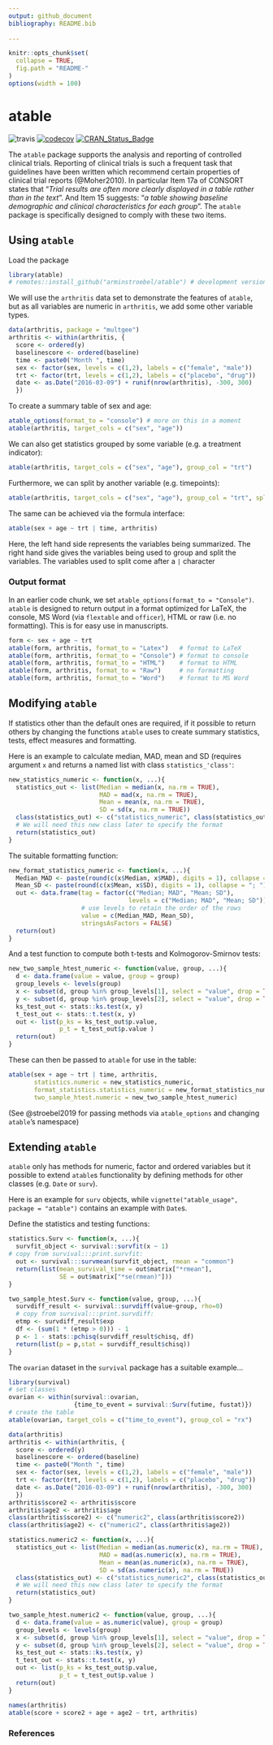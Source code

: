 ```yaml
---
output: github_document
bibliography: README.bib
  
---
```


<!-- README.md is generated from README.Rmd. Please edit that file -->

```r
knitr::opts_chunk$set(
  collapse = TRUE,
  fig.path = "README-"
)
options(width = 100)

```

# atable
![travis](https://travis-ci.com/aghaynes/atable.svg?branch=master) [![codecov](https://codecov.io/github/aghaynes/atable/branch/master/graphs/badge.svg)](https://codecov.io/github/aghaynes/atable)
[![CRAN_Status_Badge](http://www.r-pkg.org/badges/version/atable)](https://cran.r-project.org/package=atable)


The `atable` package supports the analysis and reporting of controlled clinical trials.
Reporting of clinical trials is such a frequent task that guidelines have been written which recommend certain properties of clinical trial reports (@Moher2010). In particular Item 17a of CONSORT states that "*Trial results are often more clearly displayed in a table rather than in the text*". And Item 15 suggests: "*a table showing baseline demographic and clinical characteristics for each group*". The `atable` package is specifically designed to comply with these two items.


## Using `atable` 

Load the package 
```r
library(atable)
# remotes::install_github("arminstroebel/atable") # development version
```


We will use the `arthritis` data set to demonstrate the features of `atable`, but as all variables are numeric in `arthritis`, we add some other variable types.
```r
data(arthritis, package = "multgee")
arthritis <- within(arthritis, {
  score <- ordered(y)
  baselinescore <- ordered(baseline)
  time <- paste0("Month ", time)
  sex <- factor(sex, levels = c(1,2), labels = c("female", "male"))
  trt <- factor(trt, levels = c(1,2), labels = c("placebo", "drug"))
  date <- as.Date("2016-03-09") + runif(nrow(arthritis), -300, 300)
  })
```


To create a summary table of sex and age:
```r
atable_options(format_to = "console") # more on this in a moment
atable(arthritis, target_cols = c("sex", "age"))
```

We can also get statistics grouped by some variable (e.g. a treatment indicator):
```r
atable(arthritis, target_cols = c("sex", "age"), group_col = "trt")
```

Furthermore, we can split by another variable (e.g. timepoints):
```r
atable(arthritis, target_cols = c("sex", "age"), group_col = "trt", split_cols = "time")

```


The same can be achieved via the formula interface:
```r
atable(sex + age ~ trt | time, arthritis)
```
Here, the left hand side represents the variables being summarized. The right hand side gives the variables being used to group and split the variables. The variables used to split come after a `|` character


### Output format
In an earlier code chunk, we set `atable_options(format_to = "Console")`. `atable` is designed to return output in a format optimized for LaTeX, the console, MS Word (via `flextable` and `officer`), HTML or raw (i.e. no formatting). This is for easy use in manuscripts. 

```r
form <- sex + age ~ trt
atable(form, arthritis, format_to = "Latex")   # format to LaTeX
atable(form, arthritis, format_to = "Console") # format to console
atable(form, arthritis, format_to = "HTML")    # format to HTML
atable(form, arthritis, format_to = "Raw")     # no formatting
atable(form, arthritis, format_to = "Word")    # format to MS Word
```


## Modifying `atable`
If statistics other than the default ones are required, if it possible to return others by changing the functions `atable` uses to create summary statistics, tests, effect measures and formatting.

Here is an example to calculate median, MAD, mean and SD (requires argument `x` and returns a named list with class `statistics_'class'`:
```r
new_statistics_numeric <- function(x, ...){
  statistics_out <- list(Median = median(x, na.rm = TRUE), 
                         MAD = mad(x, na.rm = TRUE),
                         Mean = mean(x, na.rm = TRUE),
                         SD = sd(x, na.rm = TRUE))
  class(statistics_out) <- c("statistics_numeric", class(statistics_out))
  # We will need this new class later to specify the format
  return(statistics_out)
}
```

The suitable formatting function:
```r
new_format_statistics_numeric <- function(x, ...){
  Median_MAD <- paste(round(c(x$Median, x$MAD), digits = 1), collapse = "; ")
  Mean_SD <- paste(round(c(x$Mean, x$SD), digits = 1), collapse = "; ")
  out <- data.frame(tag = factor(c("Median; MAD", "Mean; SD"), 
                                 levels = c("Median; MAD", "Mean; SD")),
                    # use levels to retain the order of the rows 
                    value = c(Median_MAD, Mean_SD),
                    stringsAsFactors = FALSE)
  return(out)
}
```

And a test function to compute both t-tests and Kolmogorov-Smirnov tests:
```r
new_two_sample_htest_numeric <- function(value, group, ...){
  d <- data.frame(value = value, group = group)
  group_levels <- levels(group)
  x <- subset(d, group %in% group_levels[1], select = "value", drop = TRUE)
  y <- subset(d, group %in% group_levels[2], select = "value", drop = TRUE)
  ks_test_out <- stats::ks.test(x, y)
  t_test_out <- stats::t.test(x, y)
  out <- list(p_ks = ks_test_out$p.value,
              p_t = t_test_out$p.value )
  return(out)
}
```

These can then be passed to `atable` for use in the table:
```r
atable(sex + age ~ trt | time, arthritis,
       statistics.numeric = new_statistics_numeric,
       format_statistics.statistics_numeric = new_format_statistics_numeric,
       two_sample_htest.numeric = new_two_sample_htest_numeric)
```
(See @stroebel2019 for passing methods via `atable_options` and changing `atable`'s namespace)


## Extending `atable`
`atable` only has methods for numeric, factor and ordered variables but it possible to extend `atable`s functionality by defining methods for other classes (e.g. `Date` or `surv`).

Here is an example for `surv` objects, while `vignette("atable_usage", package = "atable")` contains an example with `Date`s.

Define the statistics and testing functions:
```r
statistics.Surv <- function(x, ...){
  survfit_object <- survival::survfit(x ~ 1)
# copy from survival:::print.survfit:
  out <- survival:::survmean(survfit_object, rmean = "common")
  return(list(mean_survival_time = out$matrix["*rmean"],
              SE = out$matrix["*se(rmean)"]))
}

two_sample_htest.Surv <- function(value, group, ...){
  survdiff_result <- survival::survdiff(value~group, rho=0)
  # copy from survival:::print.survdiff:
  etmp <- survdiff_result$exp
  df <- (sum(1 * (etmp > 0))) - 1
  p <- 1 - stats::pchisq(survdiff_result$chisq, df)
  return(list(p = p,stat = survdiff_result$chisq))
}
```

The `ovarian` dataset in the `survival` package has a suitable example...
```r
library(survival)
# set classes
ovarian <- within(survival::ovarian, 
                  {time_to_event = survival::Surv(futime, fustat)})
# create the table
atable(ovarian, target_cols = c("time_to_event"), group_col = "rx")
```


```r
data(arthritis)
arthritis <- within(arthritis, {
  score <- ordered(y)
  baselinescore <- ordered(baseline)
  time <- paste0("Month ", time)
  sex <- factor(sex, levels = c(1,2), labels = c("female", "male"))
  trt <- factor(trt, levels = c(1,2), labels = c("placebo", "drug"))
  date <- as.Date("2016-03-09") + runif(nrow(arthritis), -300, 300)
  })
arthritis$score2 <- arthritis$score
arthritis$age2 <- arthritis$age
class(arthritis$score2) <- c("numeric2", class(arthritis$score2))
class(arthritis$age2) <- c("numeric2", class(arthritis$age2))

statistics.numeric2 <- function(x, ...){
  statistics_out <- list(Median = median(as.numeric(x), na.rm = TRUE), 
                         MAD = mad(as.numeric(x), na.rm = TRUE),
                         Mean = mean(as.numeric(x), na.rm = TRUE),
                         SD = sd(as.numeric(x), na.rm = TRUE))
  class(statistics_out) <- c("statistics_numeric2", class(statistics_out))
  # We will need this new class later to specify the format
  return(statistics_out)
}

two_sample_htest.numeric2 <- function(value, group, ...){
  d <- data.frame(value = as.numeric(value), group = group)
  group_levels <- levels(group)
  x <- subset(d, group %in% group_levels[1], select = "value", drop = TRUE)
  y <- subset(d, group %in% group_levels[2], select = "value", drop = TRUE)
  ks_test_out <- stats::ks.test(x, y)
  t_test_out <- stats::t.test(x, y)
  out <- list(p_ks = ks_test_out$p.value,
              p_t = t_test_out$p.value )
  return(out)
}

names(arthritis)
atable(score + score2 + age + age2 ~ trt, arthritis)
```





### References
